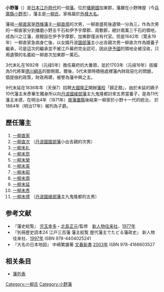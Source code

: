 {{japanese|japanese=小野藩|kana=おのはん|romaji=Ono-han}}
{{nofootnotes|time=2010-08-06T06:42:34+00:00}}
'''小野藩'''（{{jpn|j=小野藩|hg=おのはん|rm=Ono han|f=y}}）是[[日本|日本]][[江戶時代|江戶時代]]的一個[[藩_(日本)|藩]]。位於[[播磨國|播磨國]]加東郡，藩廳在小野陣屋（今[[兵庫縣|兵庫縣]][[小野市|小野市]]），藩主是[[一柳氏|一柳氏]]，家格屬於[[外樣大名|外樣大名]]。

藩祖[[一柳直家|一柳直家]]是[[西條藩|西條藩]]主[[一柳直盛|一柳直盛]]的次男，一柳直盛死後遺領一分為三，作為次男的一柳直家分到播磨小野五千石和伊予宇摩郡、周敷郡，總計兩萬三千石的領地，成為川之江藩，居館設在伊予宇摩郡，加東郡僅派有代官。但是1642年（寛永19年）一柳直家急病身亡後，以女婿丹波[[園部藩|園部藩]]主小出吉親次男一柳直次作為婿養子繼承，可是這次的繼承並不被江戶幕府完全認可，因此[[伊予國|伊予國]]的領地全被沒收，只用遺領的名義給一柳直次加東郡一萬石。

3代末礼在1692年（元祿5年）擔任幕府的大番頭，並於1703年（元祿16年）拔擢為5代將軍[[德川綱吉|德川綱吉]]的御側眾。爾後，5代末榮時積極處裡藩內財政惡化的問題，倡提儉約政策，財政再建，被譽為藩中興之主。

9代末延在1836年年（天保7）招聘[[大國隆正|大國隆正]]開辦[[藩校|藩校]]「歸正館」，由於末延的嫡子10代藩主末彥畢生獨身所以向[[丹波國|丹波國]][[綾部藩|綾部藩]]主九鬼隆都討來五男當養子，是為11代藩主末德，在明治4年（1871年）[[廢藩置縣|廢藩置縣]]後結束一柳家於小野十一代的統治，
於1884年（明治17年）被列為子爵。

== 歷任藩主 ==
#[[一柳直家|一柳直家]] 
#[[一柳直次|一柳直次]] （[[丹波國|丹波國]][[園部藩|園部藩]]小出吉親的次男）
#[[一柳末礼|一柳末礼]] 
#[[一柳末昆|一柳末昆]]
#[[一柳末榮|一柳末榮]] 
#[[一柳末英|一柳末英]] 
#[[一柳末昭|一柳末昭]] 
#[[一柳末周|一柳末周]] 
#[[一柳末延|一柳末延]] 
#[[一柳末彥|一柳末彥]] 
#[[一柳末德|一柳末德]] （[[丹波國|丹波國]][[綾部藩|綾部藩]]主九鬼隆都的五男）


== 参考文献 ==
*『藩史総覧』 [[児玉幸多|児玉幸多]]・[[北島正元|北島正元]]/監修　[[新人物往来社|新人物往来社]]、[[1977年|1977年]]
*『別冊歴史読本24 江戸三百藩 藩主総覧 歴代藩主でたどる藩政史』 新人物往来社、[[1997年|1997年]] ISBN 978-4404025241
*『大名の日本地図』 中嶋繁雄著 [[文春新書|文春新書]] [[2003年|2003年]] ISBN 978-4166603527

==相关条目==
* [[藩列表|藩列表]]

{{DEFAULTSORT:Ono-han}}
{{江戶時代的藩}}
[[Category:一柳氏|Category:一柳氏]]
[[Category:小野藩|Category:小野藩]]